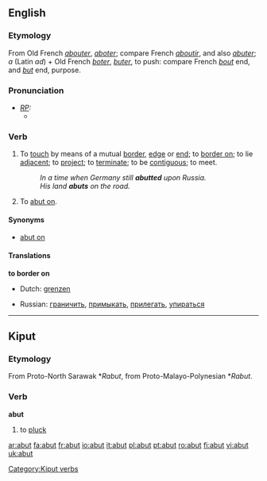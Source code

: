 ==English==

===Etymology===
From Old French ''[[abouter]]'', ''[[aboter]]''; compare French ''[[aboutir]]'', and also ''[[abuter]]''; ''a'' (Latin ''ad'') + Old French ''[[boter]]'', ''[[buter]]'', to push: compare French ''[[bout]]'' end, and ''[[but]]'' end, purpose.

===Pronunciation===
* ''[[RP]]:''
** {{IPA|/əˈbʌt/}}

===Verb===
{{en-verb|abut|t|ing}}

# {{intransitive}} To [[touch]] by means of a mutual [[border]], [[edge]] or [[end]];  to [[border on]]; to lie [[adjacent]]; to [[project]]; to [[terminate]]; to be [[contiguous]]; to meet.
#: ''In a time when Germany still '''abutted''' upon Russia.''
#: ''His land '''abuts''' on the road.''
# {{transitive}} To [[abut on]].

====Synonyms====
* {{transitive}} [[abut on]]

====Translations====
'''to border on'''
{{top}}
* Dutch: [[grenzen]]
{{mid}}
*Russian: [[граничить]], [[примыкать]], [[прилегать]], [[упираться]]
{{bottom}}
----

==Kiput==
===Etymology===
From Proto-North Sarawak *''Rabut'', from Proto-Malayo-Polynesian *''Rabut''.
===Verb===
'''abut'''

# to [[pluck]]
[[Category:Kiput verbs]]

[[ar:abut]]
[[fa:abut]]
[[fr:abut]]
[[io:abut]]
[[it:abut]]
[[pl:abut]]
[[pt:abut]]
[[ro:abut]]
[[fi:abut]]
[[vi:abut]]
[[uk:abut]]